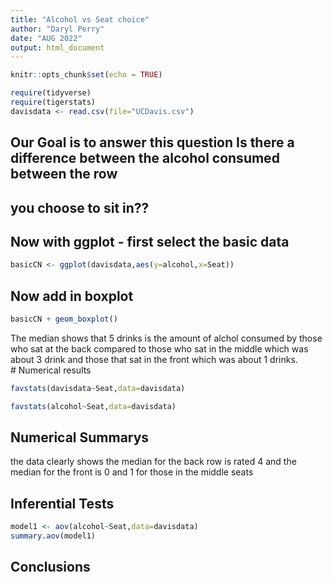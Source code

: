 ```yaml
---
title: "Alcohol vs Seat choice"
author: "Daryl Perry"
date: "AUG 2022"
output: html_document
---
```


```r
knitr::opts_chunk$set(echo = TRUE)
```

```r
require(tidyverse)
require(tigerstats)
davisdata <- read.csv(file="UCDavis.csv")
```
## Our Goal is to answer this question Is there a difference between the alcohol consumed between the row
## you choose to sit in??

## Now with ggplot - first select the basic data

```r
basicCN <- ggplot(davisdata,aes(y=alcohol,x=Seat))
```
## Now add in boxplot

```r
basicCN + geom_boxplot()
```
  
The median shows that 5 drinks is the amount of alchol consumed by those who sat at the back compared to those who sat in the middle which was about 3 drink and those that sat in the front which was about 1 drinks.  
# Numerical results
```r
favstats(davisdata~Seat,data=davisdata)
```


```r
favstats(alcohol~Seat,data=davisdata)
```


## Numerical Summarys 
the data clearly shows the median for the back row is rated 4 and the median for the front is 0 and 1 for those in the middle seats

## Inferential Tests
```r
model1 <- aov(alcohol~Seat,data=davisdata)
summary.aov(model1)
```

## Conclusions


